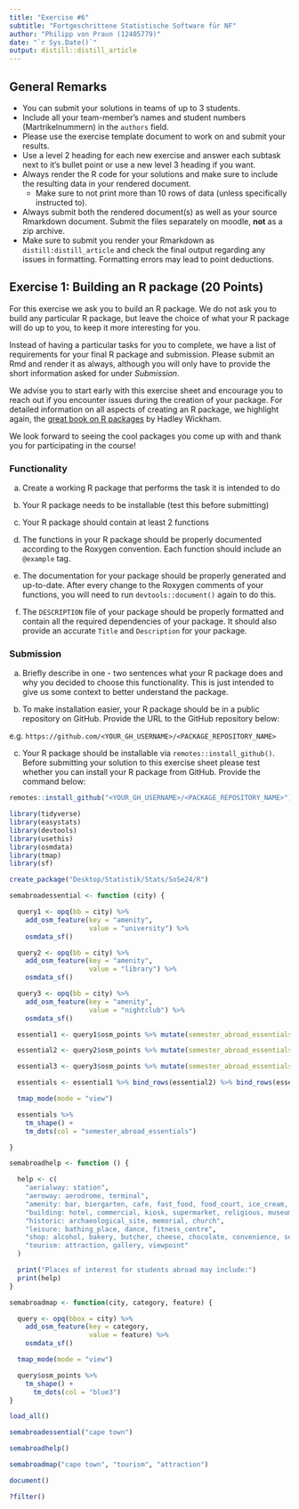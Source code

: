 ```yaml
---
title: "Exercise #6"
subtitle: "Fortgeschrittene Statistische Software für NF"
author: "Philipp von Praun (12405779)"
date: "`r Sys.Date()`"
output: distill::distill_article
---
```


## General Remarks

-   You can submit your solutions in teams of up to 3 students.
-   Include all your team-member's names and student numbers
    (Martrikelnummern) in the `authors` field.
-   Please use the exercise template document to work on and submit your
    results.
-   Use a level 2 heading for each new exercise and answer each subtask
    next to it's bullet point or use a new level 3 heading if you want.
-   Always render the R code for your solutions and make sure to include
    the resulting data in your rendered document.
    -   Make sure to not print more than 10 rows of data (unless
        specifically instructed to).
-   Always submit both the rendered document(s) as well as your source
    Rmarkdown document. Submit the files separately on moodle, **not**
    as a zip archive.
-   Make sure to submit you render your Rmarkdown as
    `distill:distill_article` and check the final output regarding any
    issues in formatting. Formatting errors may lead to point
    deductions.

## Exercise 1: Building an R package (20 Points)

For this exercise we ask you to build an R package. We do not ask you to
build any particular R package, but leave the choice of what your R
package will do up to you, to keep it more interesting for you.

Instead of having a particular tasks for you to complete, we have a list
of requirements for your final R package and submission. Please submit
an Rmd and render it as always, although you will only have to provide
the short information asked for under *Submission*.

We advise you to start early with this exercise sheet and encourage you
to reach out if you encounter issues during the creation of your
package. For detailed information on all aspects of creating an R
package, we highlight again, the [great book on R
packages](https://r-pkgs.org/) by Hadley Wickham.

We look forward to seeing the cool packages you come up with and thank
you for participating in the course!

### Functionality

a)  Create a working R package that performs the task it is intended to
    do

b)  Your R package needs to be installable (test this before submitting)

c)  Your R package should contain at least 2 functions

d)  The functions in your R package should be properly documented
    according to the Roxygen convention. Each function should include an
    `@example` tag.

e)  The documentation for your package should be properly generated and
    up-to-date. After every change to the Roxygen comments of your
    functions, you will need to run `devtools::document()` again to do
    this.

f)  The `DESCRIPTION` file of your package should be properly formatted
    and contain all the required dependencies of your package. It should
    also provide an accurate `Title` and `Description` for your package.

### Submission

a)  Briefly describe in one - two sentences what your R package does and
    why you decided to choose this functionality. This is just intended
    to give us some context to better understand the package.

b)  To make installation easier, your R package should be in a public
    repository on GitHub. Provide the URL to the GitHub repository
    below:

e.g. `https://github.com/<YOUR_GH_USERNAME>/<PACKAGE_REPOSITORY_NAME>`

c)  Your R package should be installable via
    `remotes::install_github()`. Before submitting your solution to this
    exercise sheet please test whether you can install your R package
    from GitHub. Provide the command below:

``` r
remotes::install_github("<YOUR_GH_USERNAME>/<PACKAGE_REPOSITORY_NAME>")
```

```r
library(tidyverse)
library(easystats)
library(devtools)
library(usethis)
library(osmdata)
library(tmap)
library(sf)
```

```r
create_package("Desktop/Statistik/Stats/SoSe24/R")
```

```r
semabroadessential <- function (city) {

  query1 <- opq(bb = city) %>%
    add_osm_feature(key = "amenity",
                    value = "university") %>%
    osmdata_sf()

  query2 <- opq(bb = city) %>%
    add_osm_feature(key = "amenity",
                    value = "library") %>%
    osmdata_sf()

  query3 <- opq(bb = city) %>%
    add_osm_feature(key = "amenity",
                    value = "nightclub") %>%
    osmdata_sf()

  essential1 <- query1$osm_points %>% mutate(semester_abroad_essentials = "university building")

  essential2 <- query2$osm_points %>% mutate(semester_abroad_essentials = "library")

  essential3 <- query3$osm_points %>% mutate(semester_abroad_essentials = "nightclub")

  essentials <- essential1 %>% bind_rows(essential2) %>% bind_rows(essential3)

  tmap_mode(mode = "view")

  essentials %>%
    tm_shape() +
    tm_dots(col = "semester_abroad_essentials")

}
```

```r
semabroadhelp <- function () {

  help <- c(
    "aerialway: station",
    "aeroway: aerodrome, terminal",
    "amenity: bar, biergarten, cafe, fast_food, food_court, ice_cream, pub, restaurant, dancing_school, university, language_school, library, surf_school, bicycle_rental, car_rental, atm, bank, hospital, dentist, pharmacy, cinema, nightclub, theatre, marketplace",
    "building: hotel, commercial, kiosk, supermarket, religious, museum, castle, pagoda",
    "historic: archaeological_site, memorial, church",
    "leisure: bathing_place, dance, fitness_centre",
    "shop: alcohol, bakery, butcher, cheese, chocolate, convenience, seafood, wine, boutique, shoes, second_hand, cosmetics, tattoo, furniture, kitchen, electronics, books, laundry",
    "tourism: attraction, gallery, viewpoint"
  )

  print("Places of interest for students abroad may include:")
  print(help)
}
```

```r
semabroadmap <- function(city, category, feature) {

  query <- opq(bbox = city) %>%
    add_osm_feature(key = category,
                    value = feature) %>%
    osmdata_sf()

  tmap_mode(mode = "view")

  query$osm_points %>%
    tm_shape() +
      tm_dots(col = "blue3")
}
```

```r
load_all()
```

```r
semabroadessential("cape town")
```

```r
semabroadhelp()
```

```r
semabroadmap("cape town", "tourism", "attraction")
```

```r
document()
```

```r
?filter()
```


